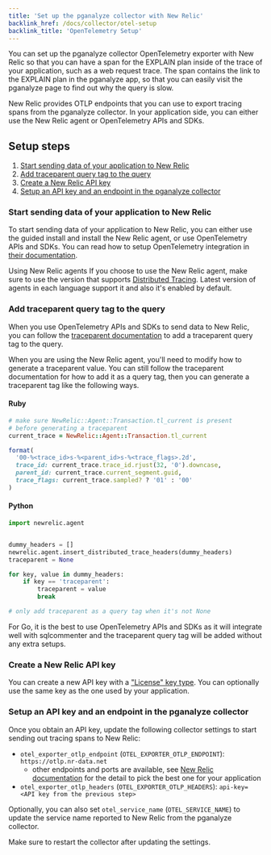 ```yaml
---
title: 'Set up the pganalyze collector with New Relic'
backlink_href: /docs/collector/otel-setup
backlink_title: 'OpenTelemetry Setup'
---
```


You can set up the pganalyze collector OpenTelemetry exporter with New Relic so
that you can have a span for the EXPLAIN plan inside of the trace of your
application, such as a web request trace.
The span contains the link to the EXPLAIN plan in the pganalyze app, so that you
can easily visit the pganalyze page to find out why the query is slow.

New Relic provides OTLP endpoints that you can use to export tracing spans from
the pganalyze collector. In your application side, you can either use the
New Relic agent or OpenTelemetry APIs and SDKs.

## Setup steps

1. [Start sending data of your application to New Relic](#start-sending-data-of-your-application-to-new-relic)
2. [Add traceparent query tag to the query](#add-traceparent-query-tag-to-the-query)
3. [Create a New Relic API key](#create-a-new-relic-api-key)
4. [Setup an API key and an endpoint in the pganalyze collector](#setup-an-api-key-and-an-endpoint-in-the-pganalyze-collector)

### Start sending data of your application to New Relic

To start sending data of your application to New Relic, you can either use the
guided install and install the New Relic agent, or use OpenTelemetry APIs and
SDKs. You can read how to setup OpenTelemetry integration in [their documentation](https://docs.newrelic.com/docs/more-integrations/open-source-telemetry-integrations/opentelemetry/get-started/opentelemetry-set-up-your-app/).

Using New Relic agents If you choose to use the New Relic agent, make sure to use the version that
supports [Distributed Tracing](https://docs.newrelic.com/docs/distributed-tracing/concepts/introduction-distributed-tracing/).
Latest version of agents in each language support it and also it's enabled by
default.

### Add traceparent query tag to the query

When you use OpenTelemetry APIs and SDKs to send data to New Relic, you can
follow the [traceparent documentation](/docs/collector/otel-setup/traceparent)
to add a traceparent query tag to the query.

When you are using the New Relic agent, you'll need to modify how to generate a
traceparent value. You can still follow the traceparent documentation for how to
add it as a query tag, then you can generate a traceparent tag like the
following ways.

#### Ruby

```ruby
# make sure NewRelic::Agent::Transaction.tl_current is present
# before generating a traceparent
current_trace = NewRelic::Agent::Transaction.tl_current

format(
  '00-%<trace_id>s-%<parent_id>s-%<trace_flags>.2d',
  trace_id: current_trace.trace_id.rjust(32, '0').downcase,
  parent_id: current_trace.current_segment.guid,
  trace_flags: current_trace.sampled? ? '01' : '00'
)
```

#### Python

```python
import newrelic.agent


dummy_headers = []
newrelic.agent.insert_distributed_trace_headers(dummy_headers)
traceparent = None

for key, value in dummy_headers:
    if key == 'traceparent':
        traceparent = value
        break

# only add traceparent as a query tag when it's not None
```

For Go, it is the best to use OpenTelemetry APIs and SDKs as it will integrate
well with sqlcommenter and the traceparent query tag will be added without any
extra setups.

### Create a New Relic API key

You can create a new API key with a ["License" key type](https://docs.newrelic.com/docs/apis/intro-apis/new-relic-api-keys/).
You can optionally use the same key as the one used by your application.

### Setup an API key and an endpoint in the pganalyze collector

Once you obtain an API key, update the following collector settings to start
sending out tracing spans to New Relic:

* `otel_exporter_otlp_endpoint` (`OTEL_EXPORTER_OTLP_ENDPOINT`): `https://otlp.nr-data.net`
  * other endpoints and ports are available, see [New Relic documentation](https://docs.newrelic.com/docs/more-integrations/open-source-telemetry-integrations/opentelemetry/get-started/opentelemetry-set-up-your-app/) for the detail to pick the best one for your application
* `otel_exporter_otlp_headers` (`OTEL_EXPORTER_OTLP_HEADERS`): `api-key=<API key from the previous step>`

Optionally, you can also set `otel_service_name` (`OTEL_SERVICE_NAME`) to update
the service name reported to New Relic from the pganalyze collector.

Make sure to restart the collector after updating the settings.
